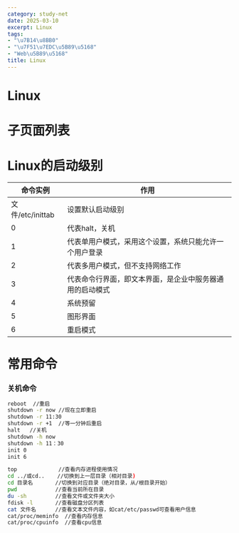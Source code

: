 ```yaml
---
category: study-net
date: 2025-03-10
excerpt: Linux
tags:
- "\u7B14\u8BB0"
- "\u7F51\u7EDC\u5B89\u5168"
- "Web\u5B89\u5168"
title: Linux
---
```

# Linux

# 子页面列表

# Linux的启动级别

|命令实例 |作用 |
|---|---|
|文件/etc/inittab |设置默认启动级别 |
|0 |代表halt，关机 |
|1 |代表单用户模式，采用这个设置，系统只能允许一个用户登录 |
|2 |代表多用户模式，但不支持网络工作 |
|3 |代表命令行界面，即文本界面，是企业中服务器通用的启动模式 |
|4 |系统预留 |
|5 |图形界面 |
|6 |重启模式 |
# 常用命令

### 关机命令


```Bash
reboot  //重启
shutdown -r now //现在立即重启
shutdown -r 11:30
shutdown -r +1  //等一分钟后重启
halt   //关机
shutdown -h now
shutdown -h 11：30
init 0
init 6
```


```Bash
top             //查看内存进程使用情况
cd ../或cd..    //切换到上一层目录（相对目录)
cd 目录名       //切换到对应目录（绝对目录，从/根目录开始）
pwd            //查看当前所在目录
du -sh         //查看文件或文件夹大小
fdisk -l       //查看磁盘分区列表
cat 文件名      //查看文本文件内容，如cat/etc/passwd可查看用户信息
cat/proc/meminfo  //查看内存信息
cat/proc/cpuinfo  //查看cpu信息
```



